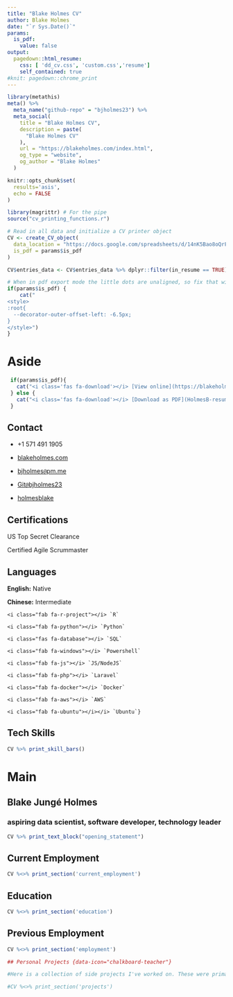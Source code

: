 ```yaml
---
title: "Blake Holmes CV"
author: Blake Holmes
date: "`r Sys.Date()`"
params:
  is_pdf:
    value: false
output:
  pagedown::html_resume:
    css: [ 'dd_cv.css', 'custom.css','resume']
    self_contained: true
#knit: pagedown::chrome_print      
---
```


```r
library(metathis)
meta() %>%
  meta_name("github-repo" = "bjholmes23") %>% 
  meta_social(
    title = "Blake Holmes CV",
    description = paste(
      "Blake Holmes CV"
    ),
    url = "https://blakeholmes.com/index.html",
    og_type = "website",
    og_author = "Blake Holmes"
  )


```
<!-- all links open as new tab -->

<base target="_blank">
<!-- inicio academic icons -->

<link rel="stylesheet" href="https://cdn.jsdelivr.net/gh/jpswalsh/academicons@1/css/academicons.min.css"> <!-- final academic icons -->

<!-- inicio font awesome -->

```{=html}
<script src="https://kit.fontawesome.com/1f72d6921a.js" crossorigin="anonymous"></script>
```
<!-- final font awesome -->

```r
knitr::opts_chunk$set(
  results='asis',
  echo = FALSE
)

library(magrittr) # For the pipe
source("cv_printing_functions.r")

# Read in all data and initialize a CV printer object
CV <- create_CV_object(
  data_location = "https://docs.google.com/spreadsheets/d/14nK5Bao8oQrFt1BYpwGn7Wie-AnGl2JRhN2sUcS0_Mg/edit?usp=sharing",  
  is_pdf = params$is_pdf
)

CV$entries_data <- CV$entries_data %>% dplyr::filter(in_resume == TRUE)

```

```r
# When in pdf export mode the little dots are unaligned, so fix that with some conditional CSS.
if(params$is_pdf) {
    cat("
<style>
:root{
  --decorator-outer-offset-left: -6.5px;
}
</style>")
}
```

# Aside

```r
 if(params$is_pdf){
   cat("<i class='fas fa-download'></i> [View online](https://blakeholmes.com/)")
 } else {
   cat("<i class='fas fa-download'></i> [Download as PDF](HolmesB-resume.pdf)")
 }
```


## Contact {#contact}

- <i class="fa fa-phone" style="font-size: 13px;"></i> +1 571 491 1905

- <i class="fa fa-home"></i> [blakeholmes.com](https://blakeholmes.com)

- <i class="fa fa-envelope"></i> [bjholmes`@`pm.me](mailto:bjholmes@pm.me)

- <i class="fa fa-github"></i> [Git`@`bjholmes23](https://github.com/bjholmes23)

- <i class="fa fa-linkedin"  style="font-size: 14px;"></i> [holmesblake](https://www.linkedin.com/in/holmesblake/)

## Certifications {#teachingr}

<i class="fas fa-flag-usa"></i> US Top Secret Clearance

<i class="fas fa-project-diagram"></i> Certified Agile Scrummaster

## Languages {#languages}

**English:** Native

**Chinese:** Intermediate

```echo
<i class="fab fa-r-project"></i> `R`

<i class="fab fa-python"></i> `Python`

<i class="fas fa-database"></i> `SQL`

<i class="fab fa-windows"></i> `Powershell`

<i class="fab fa-js"></i> `JS/NodeJS`

<i class="fab fa-php"></i> `Laravel`

<i class="fab fa-docker"></i> `Docker`

<i class="fab fa-aws"></i> `AWS`

<i class="fab fa-ubuntu"></i></i> `Ubuntu`}

```

## Tech Skills {#skills}

```r
CV %>% print_skill_bars()
```

# Main

## Blake Jungé Holmes {#title}

### aspiring data scientist, software developer, technology leader

<div class="intro">
```r
CV %>% print_text_block("opening_statement")
```
</div>

## Current Employment {data-icon="suitcase"}

```r
CV %<>% print_section('current_employment')
```

## Education {data-icon="graduation-cap" data-concise="true"}

```r
CV %<>% print_section('education')
```

## Previous Employment {data-icon="laptop"}

```r
CV %<>% print_section('employment')
```


```r

## Personal Projects {data-icon="chalkboard-teacher"}

#Here is a collection of side projects I've worked on. These were primarily used as learning exercises. 

#CV %<>% print_section('projects')
```
